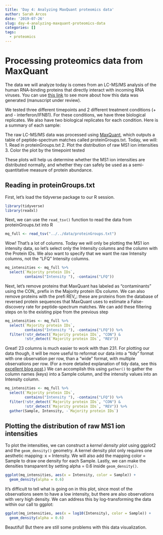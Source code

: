 ```yaml
---
title: 'Day 4: Analyzing MaxQuant proteomics data'
author: Sarah Arcos
date: '2019-07-26'
slug: day-4-analyzing-maxquant-proteomics-data
categories: []
tags:
  - proteomics
---
```


# Processing proteomics data from MaxQuant

The data we will analyze today is comes from an LC-MS/MS analysis of the human RNA-binding proteins that directly interact with incoming RNA viruses. You can use [this link](https://saraharcos.github.io/projects.html) to see more about how this data was generated (manuscript under review).

We tested three different timepoints and 2 different treatment conditions (+ and - interferon/IFNB1). For these conditions, we have three biological replicates. We also have two biological replicates for each condition. Here is a summary of each sample:



The raw LC-MS/MS data was processed using [MaxQuant](https://www.maxquant.org), which outputs a table of peptide-spectrum matches called proteinGroups.txt. Today, we will:
  1. Read in proteinGroups.txt
  2. Plot the distribution of raw MS1 ion intensities
  3. Color the plot by the timepoint tested

These plots will help us determine whether the MS1 ion intensities are distributed normally, and whether they can safely be used as a semi-quantitative measure of protein abundance.

## Reading in proteinGroups.txt

First, let's load the tidyverse package to our R session.
```r
library(tidyverse)
library(readxl)
```

Next, we can use the `read_tsv()` function to read the data from proteinGroups.txt into R
```r
mq_full <- read_tsv("../../data/proteinGroups.txt")
```

Wow! That's a lot of columns. Today we will only be plotting the MS1 ion intensity data, so let's select only the Intensity columns and the column with the Protein IDs. We also want to specify that we want the raw Intensity columns, not the "LFQ" Intensity columns.

```r
mq_intensities <- mq_full %>%
  select(`Majority protein IDs`, 
         contains("Intensity "), -contains("LFQ"))
```

Next, let's remove proteins that MaxQuant has labeled as "contaminants" using the CON_ prefix in the Majority protein IDs column. We can also remove proteins with the prefi REV_: these are proteins from the database of reversed protein sequences that MaxQuant uses to estimate a False-discovery rate for peptide-spectrum matches. We can add these filtering steps on to the existing pipe from the previous step

```r
mq_intensities <- mq_full %>%
  select(`Majority protein IDs`, 
         contains("Intensity "), -contains("LFQ")) %>%
  filter(!str_detect(`Majority protein IDs`, "CON") &
         !str_detect(`Majority protein IDs`, "REV"))
```

Great! 23 columns is much easier to work with than 231. For plotting our data though, it will be more useful to reformat our data into a "tidy" format with one observation per row, than a "wide" format, with multiple observations per row. (For a more detailed explanation of tidy data, see this [excellent blog post](https://garrettgman.github.io/tidying/).) We can accomplish this using `gather()` to gather the column names (keys) into a Sample column, and the intensity values into an Intensity column.

```r
mq_intensities <- mq_full %>%
  select(`Majority protein IDs`, 
         contains("Intensity "), -contains("LFQ")) %>%
  filter(!str_detect(`Majority protein IDs`, "CON") &
         !str_detect(`Majority protein IDs`, "REV")) %>%
  gather(Sample, Intensity, -`Majority protein IDs`)
```

## Plotting the distribution of raw MS1 ion intensities

To plot the intensities, we can construct a _kernel density plot_ using ggplot2 and the `geom_density()` geometry. A kernel density plot only requires one aesthetic mapping: x = Intensity. We will also add the mapping color = Sample to draw one density for each Sample. Lastly, we can make the densities transparent by setting alpha = 0.6 inside `geom_density()`.

```r
ggplot(mq_intensities, aes(x = Intensity, color = Sample)) +
  geom_density(alpha = 0.6)
```

It's difficult to tell what is going on in this plot, since most of the observations seem to have a low intensity, but there are also observations with very high density. We can address this by log-transforming the data within our call to ggplot:
```r
ggplot(mq_intensities, aes(x = log10(Intensity), color = Sample)) +
  geom_density(alpha = 0.6)
```

Beautiful! But there are still some problems with this data visualization. 
















